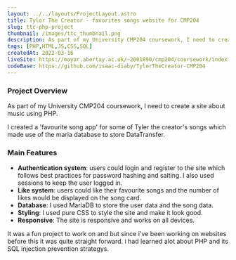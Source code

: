 ```yaml
---
layout: ../../layouts/ProjectLayout.astro
title: Tylor The Creator - favorites songs website for CMP204
slug: ttc-php-project
thumbnail: /images/ttc_thumbnail.png
description: As part of my University CMP204 coursework, I need to create a site about music using PHP. I created a "like system" for some of Tyler the creator's songs + an Authentication
tags: [PHP,HTML,JS,CSS,SQL]
createdAt: 2022-03-16
liveSite: https://mayar.abertay.ac.uk/~2001890/cmp204/coursework/index.php 
codeBase: https://github.com/isaac-diaby/TylerTheCreator-CMP204
---
```


### Project Overview
As part of my University CMP204 coursework, I need to create a site about music using PHP.

I created a 'favourite song app' for some of Tyler the creator's songs which made use of the maria database to store DataTransfer.

### Main Features
 - **Authentication system**: users could login and register to the site which follows best practices for password hashing and salting. I also used sessions to keep the user logged in.
 - **Like system**: users could like their favourite songs and the number of likes would be displayed on the song card.
 - **Database**: I used MariaDB to store the user data and the song data.
 - **Styling**: I used pure CSS to style the site and make it look good.
 - **Responsive**: The site is responsive and works on all devices.

It was a fun project to work on and but since i've been working on websites before this it was quite straight forward. i had learned alot about PHP and its SQL injection prevention strategys.